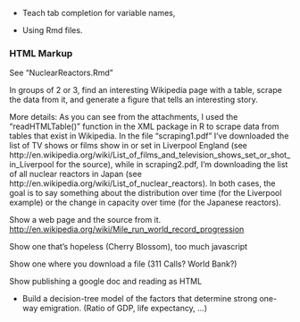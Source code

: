 
* Teach tab completion for variable names,

* Using Rmd files.

### HTML Markup

See "NuclearReactors.Rmd"

In groups of 2 or 3, find an interesting Wikipedia page with a table, scrape the data from it, and generate a figure that tells an interesting story.

More details: As you can see from the attachments, I used the "readHTMLTable()" function in the XML package in R to scrape data from tables that exist in Wikipedia.  In the file "scraping1.pdf" I've downloaded the list of TV shows or films show in or set in Liverpool England (see http://en.wikipedia.org/wiki/List_of_films_and_television_shows_set_or_shot_in_Liverpool for the source), while in scraping2.pdf, I'm downloading the list of all nuclear reactors in Japan (see http://en.wikipedia.org/wiki/List_of_nuclear_reactors).  In both cases, the goal is to say something about the distribution over time (for the Liverpool example) or the change in capacity over time (for the Japanese reactors).  

Show a web page and the source from it. <http://en.wikipedia.org/wiki/Mile_run_world_record_progression>

Show one that's hopeless (Cherry Blossom), too much javascript

Show one where you download a file (311 Calls?  World Bank?)

Show publishing a google doc and reading as HTML





* Build a decision-tree model of the factors that determine strong one-way emigration.  (Ratio of GDP, life expectancy, ...)
